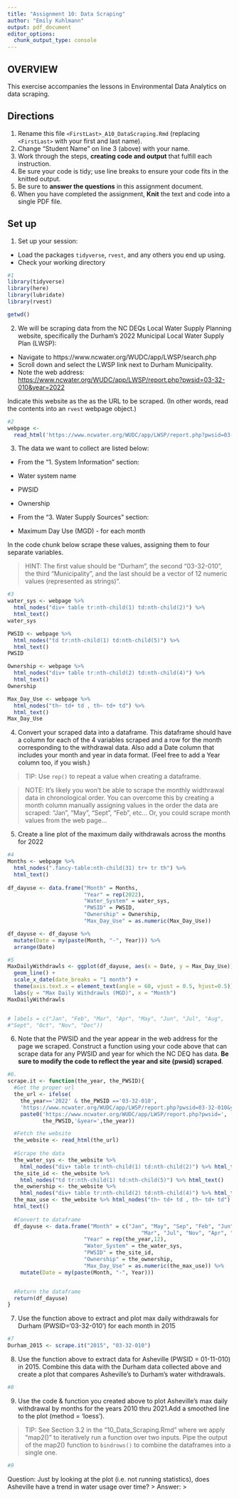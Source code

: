 ```yaml
---
title: "Assignment 10: Data Scraping"
author: "Emily Kuhlmann"
output: pdf_document
editor_options: 
  chunk_output_type: console
---
```


## OVERVIEW

This exercise accompanies the lessons in Environmental Data Analytics on data scraping. 

## Directions
1. Rename this file `<FirstLast>_A10_DataScraping.Rmd` (replacing `<FirstLast>` with your first and last name).
2. Change "Student Name" on line 3 (above) with your name.
3. Work through the steps, **creating code and output** that fulfill each instruction.
4. Be sure your code is tidy; use line breaks to ensure your code fits in the knitted output.
5. Be sure to **answer the questions** in this assignment document.
6. When you have completed the assignment, **Knit** the text and code into a single PDF file.


## Set up 
1. Set up your session:

* Load the packages `tidyverse`, `rvest`, and any others you end up using.
* Check your working directory

```r
#1 
library(tidyverse)
library(here)
library(lubridate)
library(rvest)

getwd()
```


2. We will be scraping data from the NC DEQs Local Water Supply Planning website, specifically the Durham's 2022 Municipal Local Water Supply Plan (LWSP): 
 * Navigate to https://www.ncwater.org/WUDC/app/LWSP/search.php
 * Scroll down and select the LWSP link next to Durham Municipality. 
 * Note the web address: <https://www.ncwater.org/WUDC/app/LWSP/report.php?pwsid=03-32-010&year=2022>
 
Indicate this website as the as the URL to be scraped. (In other words, read the contents into an `rvest` webpage object.)

```r
#2 
webpage <- 
  read_html('https://www.ncwater.org/WUDC/app/LWSP/report.php?pwsid=03-32-010&year=2022')
```

3. The data we want to collect are listed below:

* From the "1. System Information" section:
 * Water system name
 * PWSID
 * Ownership
 
* From the "3. Water Supply Sources" section:
 * Maximum Day Use (MGD) - for each month

In the code chunk below scrape these values, assigning them to four separate variables.

>HINT: The first value should be "Durham", the second "03-32-010", the third "Municipality", and the last should be a vector of 12 numeric values (represented as strings)".

```r
#3 
water_sys <- webpage %>% 
  html_nodes("div+ table tr:nth-child(1) td:nth-child(2)") %>% 
  html_text()
water_sys

PWSID <- webpage %>% 
  html_nodes("td tr:nth-child(1) td:nth-child(5)") %>% 
  html_text()
PWSID  

Ownership <- webpage %>% 
  html_nodes("div+ table tr:nth-child(2) td:nth-child(4)") %>% 
  html_text()
Ownership  

Max_Day_Use <- webpage %>% 
  html_nodes("th~ td+ td , th~ td+ td") %>% 
  html_text()
Max_Day_Use  
```


4. Convert your scraped data into a dataframe. This dataframe should have a column for each of the 4 variables scraped and a row for the month corresponding to the withdrawal data. Also add a Date column that includes your month and year in data format. (Feel free to add a Year column too, if you wish.)

>TIP: Use `rep()` to repeat a value when creating a dataframe.

>NOTE: It's likely you won't be able to scrape the monthly widthrawal data in chronological order. You can overcome this by creating a month column manually assigning values in the order the data are scraped: "Jan", "May", "Sept", "Feb", etc... Or, you could scrape month values from the web page...

5. Create a line plot of the maximum daily withdrawals across the months for 2022

```r
#4 
Months <- webpage %>% 
  html_nodes(".fancy-table:nth-child(31) tr+ tr th") %>% 
  html_text()
  
df_dayuse <- data.frame("Month" = Months,
                        "Year" = rep(2022), 
                        "Water_System" = water_sys,
                        "PWSID" = PWSID,
                        "Ownership" = Ownership,
                        "Max_Day_Use" = as.numeric(Max_Day_Use))

df_dayuse <- df_dayuse %>% 
  mutate(Date = my(paste(Month, "-", Year))) %>% 
  arrange(Date)

#5 
MaxDailyWithdrawls <- ggplot(df_dayuse, aes(x = Date, y = Max_Day_Use)) +
  geom_line() +
  scale_x_date(date_breaks = "1 month") +
  theme(axis.text.x = element_text(angle = 60, vjust = 0.5, hjust=0.5)) +
  labs(y = "Max Daily Withdrawls (MGD)", x = "Month")
MaxDailyWithdrawls


# labels = c("Jan", "Feb", "Mar", "Apr", "May", "Jun", "Jul", "Aug",
#"Sept", "Oct", "Nov", "Dec"))
```

6. Note that the PWSID and the year appear in the web address for the page we scraped. Construct a function using your code above that can scrape data for any PWSID and year for which the NC DEQ has data. **Be sure to modify the code to reflect the year and site (pwsid) scraped**.

```r
#6. 
scrape.it <- function(the_year, the_PWSID){
  #Get the proper url
  the_url <- ifelse(
    the_year=='2022' & the_PWSID =='03-32-010',
    'https://www.ncwater.org/WUDC/app/LWSP/report.php?pwsid=03-32-010&year=2022',
    paste0('https://www.ncwater.org/WUDC/app/LWSP/report.php?pwsid=',
           the_PWSID,'&year=',the_year))

  #Fetch the website
  the_website <- read_html(the_url)
  
  #Scrape the data
  the_water_sys <- the_website %>% 
    html_nodes("div+ table tr:nth-child(1) td:nth-child(2)") %>% html_text()
  the_site_id <- the_website %>% 
    html_nodes("td tr:nth-child(1) td:nth-child(5)") %>% html_text()
  the_ownership <- the_website %>% 
    html_nodes("div+ table tr:nth-child(2) td:nth-child(4)") %>% html_text()
  the_max_use <- the_website %>% html_nodes("th~ td+ td , th~ td+ td") %>% 
  html_text()
  
  #Convert to dataframe
  df_dayuse <- data.frame("Month" = c("Jan", "May", "Sep", "Feb", "Jun", "Oct",
                                          "Mar", "Jul", "Nov", "Apr", "Aug", "Dec"),
                        "Year" = rep(the_year,12), 
                        "Water_System" = the_water_sys,
                        "PWSID" = the_site_id,
                        "Ownership" = the_ownership,
                        "Max_Day_Use" = as.numeric(the_max_use)) %>% 
    mutate(Date = my(paste(Month, "-", Year)))


  #Return the dataframe
  return(df_dayuse)
}

```


7. Use the function above to extract and plot max daily withdrawals for Durham (PWSID='03-32-010') for each month in 2015

```r
#7 
Durham_2015 <- scrape.it("2015", "03-32-010")

```

8. Use the function above to extract data for Asheville (PWSID = 01-11-010) in 2015. Combine this data with the Durham data collected above and create a plot that compares Asheville's to Durham's water withdrawals.

```r
#8 


```


9. Use the code & function you created above to plot Asheville's max daily withdrawal by months for the years 2010 thru 2021.Add a smoothed line to the plot (method = 'loess').

> TIP: See Section 3.2 in the "10_Data_Scraping.Rmd" where we apply "map2()" to iteratively run a function over two inputs. Pipe the output of the map2() function to `bindrows()` to combine the dataframes into a single one. 

```r
#9 


```

Question: Just by looking at the plot (i.e. not running statistics), does Asheville have a trend in water usage over time?
> Answer:
>
